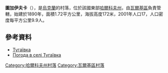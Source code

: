 {{coord|49|43|7|N|35|37|11|E|scale:100000_region:UA|display=title}}

'''圖加伊夫卡'''（{{lang-uk|Тугаївка}}），是[[烏克蘭|烏克蘭]]的村落，位於該國東部[[哈爾科夫州|哈爾科夫州]]，由[[瓦爾基區|瓦爾基區]]負責管轄，始建於1890年，面積1.72平方公里，海拔高度172米，2001年人口17，人口密度每平方公里9.9人。

==參考資料==
* [http://gska2.rada.gov.ua/pls/z7502/A005?rdat1=09.01.2009&rf7571=32582 Тугаївка]{{dead link|date=2017年12月 |bot=InternetArchiveBot |fix-attempted=yes }}
* [http://weather.in.ua/ua/har'kovskaja/26599 Погода в селі Тугаївка] {{Wayback|url=http://weather.in.ua/ua/har'kovskaja/26599 |date=20200813180125 }}

{{DEFAULTSORT:Тугаївка}}
[[Category:哈爾科夫州村落|Category:哈爾科夫州村落]]
[[Category:瓦爾基區村落|Category:瓦爾基區村落]]


{{Kharkiv-geo-stub}}